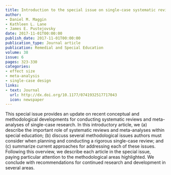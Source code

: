 ```yaml
---
title: Introduction to the special issue on single-case systematic reviews and meta-analysis
author:
- Daniel M. Maggin
- Kathleen L. Lane
- James E. Pustejovsky
date: 2017-11-01T00:00:00
publish_date: 2017-11-01T00:00:00
publication_type: Journal article
publication: Remedial and Special Education
volume: 38
issue: 6
pages: 323-330
categories:
- effect size
- meta-analysis
- single-case design
links:
- text: Journal
  url: http://dx.doi.org/10.1177/0741932517717043
  icon: newspaper
---
```


This special issue provides an update on recent conceptual and methodological developments for conducting systematic reviews and meta-analyses of single-case research. In this introductory article, we (a) describe the important role of systematic reviews and meta-analyses within special education; (b) discuss several methodological issues authors must consider when planning and conducting a rigorous single-case review; and (c) summarize current approaches for addressing each of these issues. Following this overview, we describe each article in the special issue, paying particular attention to the methodological areas highlighted. We conclude with recommendations for continued research and development in several areas.

